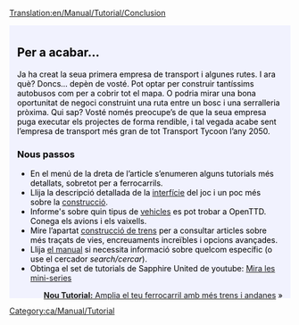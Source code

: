 [[Translation:en/Manual/Tutorial/Conclusion]]

{{en/Tabs|5|5
|ca/Manual/Tutorial/Tutorial|1. Primers passos<!--
-->|ca/Manual/Tutorial/Autobusos|2. Autobusos<!--
-->|ca/Manual/Tutorial/Trens|3. Trens<!--
-->|ca/Manual/Tutorial/Avions|4. Avions<!--
-->|ca/Manual/Tutorial/Final|5. Per a acabar...}}
<div style="padding:.5em 1em 1em 1em; border-top:none; background-color:#f1f2fe; color:#000;">
<div style="float: right">
{{ca/Manual/Tutorial/Tutorial}}</div>

==Per a acabar...==
Ja ha creat la seua primera empresa de transport i algunes rutes. I ara què? Doncs... depèn de vosté. Pot optar per construir tantíssims autobusos com per a cobrir tot el mapa. O podria mirar una bona oportunitat de negoci construint una ruta entre un bosc i una serralleria pròxima. Qui sap? Vosté només preocupe’s de que la seua empresa puga executar els projectes de forma rendible, i tal vegada acabe sent l’empresa de transport més gran de tot Transport Tycoon l’any 2050. 

===Nous passos===
* En el menú de la dreta de l’article s’enumeren alguns tutorials més detallats, sobretot per a ferrocarrils.
* Llija la descripció detallada de la [[ca/Manual/Interfície del joc|interfície]] del joc i un poc més sobre la [[ca/Construcció|construcció]].
* Informe's sobre quin tipus de [[ca/Manual/Vehicles|vehicles]] es pot trobar a OpenTTD. Conega els avions i els vaixells.
* Mire l’apartat [[ca/Construcció de trens|construcció de trens]] per a consultar articles sobre més traçats de vies, encreuaments increïbles i opcions avançades.
* Llija [[ca/Manual/Main Page|el manual]] si necessita informació sobre quelcom específic (o use el cercador ''search/cercar'').
* Obtinga el set de tutorials de Sapphire United de youtube: [http://www.youtube.com/watch?v=KAriYewKvj8&feature=PlayList&p=C168C0CB0588B9A0&index=0&playnext=1 Mira les mini-series]


<span style="float: right">[[ca/Manual/Tutorial/Dues andanes|'''Nou Tutorial:''' Amplia el teu ferrocarril amb més trens i andanes]] &raquo;</span>
</div>
[[Category:ca/Manual/Tutorial]]